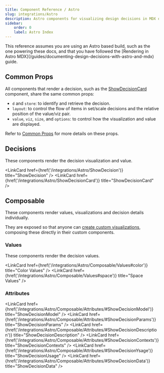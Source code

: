 ```yaml
---
title: Component Reference / Astro
slug: integrations/Astro
description: Astro components for visualizing design decisions in MDX docs.
sidebar:
    order: 0
    label: Astro Index
---
```




<Aside type="note">
    This reference assumes you are using an Astro based build, such as the one powering these docs,
    and that you have followed the [Rendering in Astro
    MDX](/guides/documenting-design-decisions-with-astro-and-mdx) guide.
</Aside>

## Common Props

All components that render a decision, such as the [ShowDecisionCard](/integrations/Astro/ShowDecisionCard/) component, share the same common props:

-   `d` and `store`: to identify and retrieve the decision.
-   `layout`: to control the flow of items in set/scale decisions and the relative position of the value/viz pair.
-   `value`, `viz`, `size`, and `options`: to control how the visualization and value are displayed.

Refer to [Common Props](/integrations/Astro/Props) for more details on these props.

## Decisions

These components render the decision visualization and value.

<LinkCard href={href('/integrations/Astro/ShowDecision')} title="ShowDecision" />
<LinkCard href={href('/integrations/Astro/ShowDecisionCard')} title="ShowDecisionCard" />

## Composable

These components render values, visualizations and decision details individually.

They are exposed so that anyone can
[create custom visualizations](/guides/creating-custom-design-decision-visualizations/),
composing these directly in their custom components.

### Values

These components render the decision values.

<LinkCard href={href('/integrations/Astro/Composable/Values#color')} title="Color Values" />
<LinkCard href={href('/integrations/Astro/Composable/Values#space')} title="Space Values" />

### Attributes

<LinkCard
    href={href('/integrations/Astro/Composable/Attributes/#ShowDecisionModel')}
    title="ShowDecisionModel"
/>
<LinkCard
    href={href('/integrations/Astro/Composable/Attributes/#ShowDecisionParams')}
    title="ShowDecisionParams"
/>
<LinkCard
    href={href('/integrations/Astro/Composable/Attributes/#ShowDecisionDescription')}
    title="ShowDecisionDescription"
/>
<LinkCard
    href={href('/integrations/Astro/Composable/Attributes/#ShowDecisionContexts')}
    title="ShowDecisionContexts"
/>
<LinkCard
    href={href('/integrations/Astro/Composable/Attributes/#ShowDecisionYsage')}
    title="ShowDecisionUsage"
/>
<LinkCard
    href={href('/integrations/Astro/Composable/Attributes/#ShowDecisionData')}
    title="ShowDecisionData"
/>
